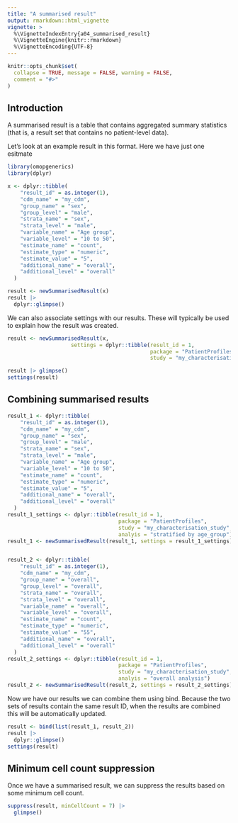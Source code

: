 ```yaml
---
title: "A summarised result"
output: rmarkdown::html_vignette
vignette: >
  %\VignetteIndexEntry{a04_summarised_result}
  %\VignetteEngine{knitr::rmarkdown}
  %\VignetteEncoding{UTF-8}
---
```


```r
knitr::opts_chunk$set(
  collapse = TRUE, message = FALSE, warning = FALSE,
  comment = "#>"
)
```

## Introduction
A summarised result is a table that contains aggregated summary statistics (that is, a result set that contains no patient-level data). 

Let's look at an example result in this format. Here we have just one esitmate
```r
library(omopgenerics)
library(dplyr)

x <- dplyr::tibble(
    "result_id" = as.integer(1),
    "cdm_name" = "my_cdm",
    "group_name" = "sex",
    "group_level" = "male",
    "strata_name" = "sex",
    "strata_level" = "male",
    "variable_name" = "Age group",
    "variable_level" = "10 to 50",
    "estimate_name" = "count",
    "estimate_type" = "numeric",
    "estimate_value" = "5",
    "additional_name" = "overall",
    "additional_level" = "overall"
  )

result <- newSummarisedResult(x)
result |> 
  dplyr::glimpse()
```

We can also associate settings with our results. These will typically be used to explain how the result was created.

```r
result <- newSummarisedResult(x, 
                    settings = dplyr::tibble(result_id = 1,
                                             package = "PatientProfiles",
                                             study = "my_characterisation_study"))

result |> glimpse()
settings(result)
```


## Combining summarised results
```r
result_1 <- dplyr::tibble(
    "result_id" = as.integer(1),
    "cdm_name" = "my_cdm",
    "group_name" = "sex",
    "group_level" = "male",
    "strata_name" = "sex",
    "strata_level" = "male",
    "variable_name" = "Age group",
    "variable_level" = "10 to 50",
    "estimate_name" = "count",
    "estimate_type" = "numeric",
    "estimate_value" = "5",
    "additional_name" = "overall",
    "additional_level" = "overall"
  )
result_1_settings <- dplyr::tibble(result_id = 1,
                                   package = "PatientProfiles",
                                   study = "my_characterisation_study",
                                   analyis = "stratified by age_group")
result_1 <- newSummarisedResult(result_1, settings = result_1_settings)


result_2 <- dplyr::tibble(
    "result_id" = as.integer(1),
    "cdm_name" = "my_cdm",
    "group_name" = "overall",
    "group_level" = "overall",
    "strata_name" = "overall",
    "strata_level" = "overall",
    "variable_name" = "overall",
    "variable_level" = "overall",
    "estimate_name" = "count",
    "estimate_type" = "numeric",
    "estimate_value" = "55",
    "additional_name" = "overall",
    "additional_level" = "overall"
  )
result_2_settings <- dplyr::tibble(result_id = 1,
                                   package = "PatientProfiles",
                                   study = "my_characterisation_study",
                                   analyis = "overall analysis")
result_2 <- newSummarisedResult(result_2, settings = result_2_settings)
```

Now we have our results we can combine them using bind. Because the two sets of results contain the same result ID, when the results are combined this will be automatically updated.

```r
result <- bind(list(result_1, result_2))
result |> 
  dplyr::glimpse()
settings(result)
```

## Minimum cell count suppression
Once we have a summarised result, we can suppress the results based on some minimum cell count.

```r
suppress(result, minCellCount = 7) |> 
  glimpse()
```
